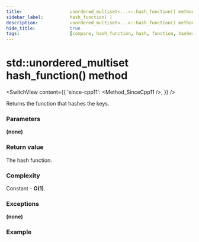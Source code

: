 ```yaml
---
title:					unordered_multiset<...>::hash_function() method
sidebar_label:			hash_function( )
description:			unordered_multiset<...>::hash_function() method C++ documentation
hide_title:				true
tags:					[compare, hash_function, hash, function, hasher]
---
```



<!----------------- Codes ---------------------->

<!-- hash_function() -->

# std::unordered_multiset hash_function() method

<SwitchView content={{
    'since-cpp11': <Method_SinceCpp11 />,
    }} />

Returns the function that hashes the keys.

### Parameters

**(none)**

### Return value

The hash function.

### Complexity

Constant - **O(1)**.

### Exceptions

**(none)**

### Example

<ImproveSection />
